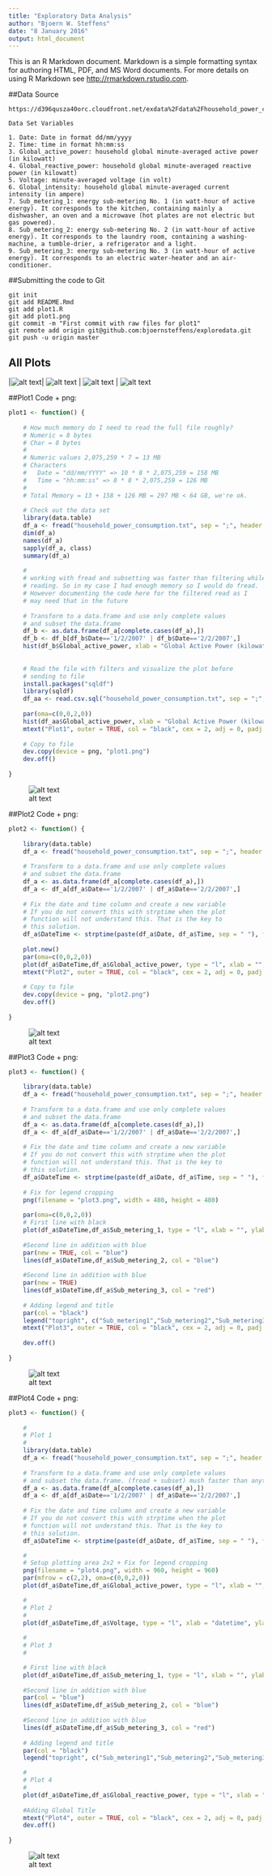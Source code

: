 ```yaml
---
title: "Exploratory Data Analysis"
author: "Bjoern W. Steffens"
date: "8 January 2016"
output: html_document
---
```


This is an R Markdown document. Markdown is a simple formatting syntax for authoring HTML, PDF, and MS Word documents. For more details on using R Markdown see <http://rmarkdown.rstudio.com>.

##Data Source
   
    https://d396qusza40orc.cloudfront.net/exdata%2Fdata%2Fhousehold_power_consumption.zip
    
    Data Set Variables
    
    1. Date: Date in format dd/mm/yyyy
    2. Time: time in format hh:mm:ss
    3. Global_active_power: household global minute-averaged active power (in kilowatt)
    4. Global_reactive_power: household global minute-averaged reactive power (in kilowatt)
    5. Voltage: minute-averaged voltage (in volt)
    6. Global_intensity: household global minute-averaged current intensity (in ampere)
    7. Sub_metering_1: energy sub-metering No. 1 (in watt-hour of active energy). It corresponds to the kitchen, containing mainly a dishwasher, an oven and a microwave (hot plates are not electric but gas powered).
    8. Sub_metering_2: energy sub-metering No. 2 (in watt-hour of active energy). It corresponds to the laundry room, containing a washing-machine, a tumble-drier, a refrigerator and a light.
    9. Sub_metering_3: energy sub-metering No. 3 (in watt-hour of active energy). It corresponds to an electric water-heater and an air-conditioner.

##Submitting the code to Git

    git init
    git add README.Rmd 
    git add plot1.R
    git add plot1.png
    git commit -m "First commit with raw files for plot1"
    git remote add origin git@github.com:bjoernsteffens/exploredata.git
    git push -u origin master

## All Plots

|![alt text](https://github.com/bjoernsteffens/exploredata/blob/master/plot1.png "Plot1 PNG file")| ![alt text](https://github.com/bjoernsteffens/exploredata/blob/master/plot2.png "Plot1 PNG file")
| ![alt text](https://github.com/bjoernsteffens/exploredata/blob/master/plot3.png "Plot1 PNG file") | ![alt text](https://github.com/bjoernsteffens/exploredata/blob/master/plot4.png "Plot1 PNG file")

##Plot1 Code + png:

```r
plot1 <- function() {
    
    # How much memory do I need to read the full file roughly?
    # Numeric = 8 bytes
    # Char = 8 bytes
    #
    # Numeric values 2,075,259 * 7 = 13 MB
    # Characters
    #   Date = "dd/mm/YYYY" => 10 * 8 * 2,075,259 = 158 MB
    #   Time = "hh:mm:ss" => 8 * 8 * 2,075,259 = 126 MB
    #
    # Total Memory = 13 + 158 + 126 MB = 297 MB < 64 GB, we're ok.
    
    # Check out the data set
    library(data.table)
    df_a <- fread("household_power_consumption.txt", sep = ";", header = TRUE, na.strings = "?", colClasses = c("Date","Time", "numeric", "numeric", "numeric", "numeric", "numeric", "numeric", "numeric"))
    dim(df_a)
    names(df_a)
    sapply(df_a, class)
    summary(df_a)
    
    #
    # working with fread and subsetting was faster than filtering while
    # reading. So in my case I had enough memory so I would do fread.
    # However documenting the code here for the filtered read as I 
    # may need that in the future
    
    # Transform to a data.frame and use only complete values
    # and subset the data.frame
    df_b <- as.data.frame(df_a[complete.cases(df_a),])
    df_b <- df_b[df_b$Date=='1/2/2007' | df_b$Date=='2/2/2007',]
    hist(df_b$Global_active_power, xlab = "Global Active Power (kilowatts)", main = "Global Active Power", col = "red")    
    
    
    # Read the file with filters and visualize the plot before
    # sending to file
    install.packages("sqldf")
    library(sqldf)
    df_aa <- read.csv.sql("household_power_consumption.txt", sep = ";", header = TRUE, "select * from file where Date='1/2/2007' or Date='2/2/2007'")
    
    par(oma=c(0,0,2,0))
    hist(df_aa$Global_active_power, xlab = "Global Active Power (kilowatts)", main = "Global Active Power", col = "red")    
    mtext("Plot1", outer = TRUE, col = "black", cex = 2, adj = 0, padj = 0)
    
    # Copy to file
    dev.copy(device = png, "plot1.png")
    dev.off()
        
}
```

![alt text](https://github.com/bjoernsteffens/exploredata/blob/master/plot1.png "Plot1 PNG file")


##Plot2 Code + png:

```r
plot2 <- function() {
    
    library(data.table)
    df_a <- fread("household_power_consumption.txt", sep = ";", header = TRUE, na.strings = "?") #, colClasses = c("Character","Character", "numeric", "numeric", "numeric", "numeric", "numeric", "numeric", "numeric"))
    
    # Transform to a data.frame and use only complete values
    # and subset the data.frame
    df_a <- as.data.frame(df_a[complete.cases(df_a),])
    df_a <- df_a[df_a$Date=='1/2/2007' | df_a$Date=='2/2/2007',]
    
    # Fix the date and time column and create a new variable
    # If you do not convert this with strptime when the plot
    # function will not understand this. That is the key to 
    # this solution.
    df_a$DateTime <- strptime(paste(df_a$Date, df_a$Time, sep = " "), format = "%d/%m/%Y %H:%M:%S")
    
    plot.new()
    par(oma=c(0,0,2,0))
    plot(df_a$DateTime,df_a$Global_active_power, type = "l", xlab = "", ylab = "Global Active Power (kilowatts)")
    mtext("Plot2", outer = TRUE, col = "black", cex = 2, adj = 0, padj = 0)
    
    # Copy to file
    dev.copy(device = png, "plot2.png")
    dev.off()
    
}
```

![alt text](https://github.com/bjoernsteffens/exploredata/blob/master/plot2.png "Plot2 PNG file")


##Plot3 Code + png:

```r
plot3 <- function() {
    
    library(data.table)
    df_a <- fread("household_power_consumption.txt", sep = ";", header = TRUE, na.strings = "?") #, colClasses = c("Character","Character", "numeric", "numeric", "numeric", "numeric", "numeric", "numeric", "numeric"))
    
    # Transform to a data.frame and use only complete values
    # and subset the data.frame
    df_a <- as.data.frame(df_a[complete.cases(df_a),])
    df_a <- df_a[df_a$Date=='1/2/2007' | df_a$Date=='2/2/2007',]
    
    # Fix the date and time column and create a new variable
    # If you do not convert this with strptime when the plot
    # function will not understand this. That is the key to 
    # this solution.
    df_a$DateTime <- strptime(paste(df_a$Date, df_a$Time, sep = " "), format = "%d/%m/%Y %H:%M:%S")
    
    # Fix for legend cropping
    png(filename = "plot3.png", width = 480, height = 480)
    
    par(oma=c(0,0,2,0))
    # First line with black
    plot(df_a$DateTime,df_a$Sub_metering_1, type = "l", xlab = "", ylab = "Energy sub metering")
    
    #Second line in addition with blue
    par(new = TRUE, col = "blue")
    lines(df_a$DateTime,df_a$Sub_metering_2, col = "blue")
    
    #Second line in addition with blue
    par(new = TRUE)
    lines(df_a$DateTime,df_a$Sub_metering_3, col = "red")
   
    # Adding legend and title
    par(col = "black")
    legend("topright", c("Sub_metering1","Sub_metering2","Sub_metering3"), pch = c(45,45,45), col = c("black","red","blue"), lty = 1, lwd  = 4)  
    mtext("Plot3", outer = TRUE, col = "black", cex = 2, adj = 0, padj = 0)
    
    dev.off()
    
}
```

![alt text](https://github.com/bjoernsteffens/exploredata/blob/master/plot3.png "Plot3 PNG file")

##Plot4 Code + png:

```r
plot3 <- function() {
    
    #
    # Plot 1
    #
    library(data.table)
    df_a <- fread("household_power_consumption.txt", sep = ";", header = TRUE, na.strings = "?") #, colClasses = c("Character","Character", "numeric", "numeric", "numeric", "numeric", "numeric", "numeric", "numeric"))
    
    # Transform to a data.frame and use only complete values
    # and subset the data.frame. (fread + subset) mush faster than anything else
    df_a <- as.data.frame(df_a[complete.cases(df_a),])
    df_a <- df_a[df_a$Date=='1/2/2007' | df_a$Date=='2/2/2007',]
    
    # Fix the date and time column and create a new variable
    # If you do not convert this with strptime when the plot
    # function will not understand this. That is the key to 
    # this solution.
    df_a$DateTime <- strptime(paste(df_a$Date, df_a$Time, sep = " "), format = "%d/%m/%Y %H:%M:%S")

    #
    # Setup plotting area 2x2 + Fix for legend cropping
    png(filename = "plot4.png", width = 960, height = 960)
    par(mfrow = c(2,2), oma=c(0,0,2,0))
    plot(df_a$DateTime,df_a$Global_active_power, type = "l", xlab = "", ylab = "Global Active Power (kilowatts)")

    #
    # Plot 2
    #
    plot(df_a$DateTime,df_a$Voltage, type = "l", xlab = "datetime", ylab = "Voltage")
    
    #
    # Plot 3
    #

    # First line with black
    plot(df_a$DateTime,df_a$Sub_metering_1, type = "l", xlab = "", ylab = "Energy sub metering")
    
    #Second line in addition with blue
    par(col = "blue")
    lines(df_a$DateTime,df_a$Sub_metering_2, col = "blue")
    
    #Second line in addition with blue
    lines(df_a$DateTime,df_a$Sub_metering_3, col = "red")
    
    # Adding legend and title
    par(col = "black")
    legend("topright", c("Sub_metering1","Sub_metering2","Sub_metering3"), pch = c(45,45,45), col = c("black","red","blue"), lty = 1, lwd  = 4)  

    #
    # Plot 4
    #
    plot(df_a$DateTime,df_a$Global_reactive_power, type = "l", xlab = "datetime", ylab = "Global_reactive_power")
            
    #Adding Global Title
    mtext("Plot4", outer = TRUE, col = "black", cex = 2, adj = 0, padj = 0)
    dev.off()
    
}

```

![alt text](https://github.com/bjoernsteffens/exploredata/blob/master/plot4.png "Plot4 PNG file")